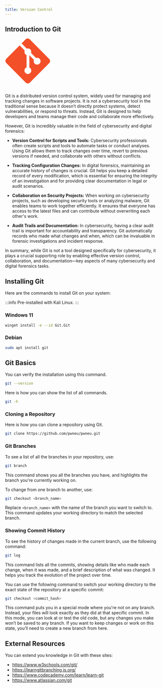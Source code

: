 ```yaml
---
title: Version Control
---
```


## Introduction to Git

<svg xmlns="http://www.w3.org/2000/svg" viewBox="0 0 128 128" width="150" height="150">
  <path fill="#F34F29" d="M124.737 58.378L69.621 3.264c-3.172-3.174-8.32-3.174-11.497 0L46.68 14.71l14.518 14.518c3.375-1.139 7.243-.375 9.932 2.314 2.703 2.706 3.461 6.607 2.294 9.993l13.992 13.993c3.385-1.167 7.292-.413 9.994 2.295 3.78 3.777 3.78 9.9 0 13.679a9.673 9.673 0 01-13.683 0 9.677 9.677 0 01-2.105-10.521L68.574 47.933l-.002 34.341a9.708 9.708 0 012.559 1.828c3.778 3.777 3.778 9.898 0 13.683-3.779 3.777-9.904 3.777-13.679 0-3.778-3.784-3.778-9.905 0-13.683a9.65 9.65 0 013.167-2.11V47.333a9.581 9.581 0 01-3.167-2.111c-2.862-2.86-3.551-7.06-2.083-10.576L41.056 20.333 3.264 58.123a8.133 8.133 0 000 11.5l55.117 55.114c3.174 3.174 8.32 3.174 11.499 0l54.858-54.858a8.135 8.135 0 00-.001-11.501z"/>
</svg>

<br/>
<br/>

Git is a distributed version control system, widely used for managing and tracking changes in software projects. It is not a cybersecurity tool in the traditional sense because it doesn’t directly protect systems, detect vulnerabilities, or respond to threats. Instead, Git is designed to help developers and teams manage their code and collaborate more effectively.

However, Git is incredibly valuable in the field of cybersecurity and digital forensics:

- **Version Control for Scripts and Tools:** Cybersecurity professionals often create scripts and tools to automate tasks or conduct analyses. Using Git allows them to track changes over time, revert to previous versions if needed, and collaborate with others without conflicts.

- **Tracking Configuration Changes:** In digital forensics, maintaining an accurate history of changes is crucial. Git helps you keep a detailed record of every modification, which is essential for ensuring the integrity of an investigation and for providing clear documentation in legal or audit scenarios.

- **Collaboration on Security Projects:** When working on cybersecurity projects, such as developing security tools or analyzing malware, Git enables teams to work together efficiently. It ensures that everyone has access to the latest files and can contribute without overwriting each other's work.

- **Audit Trails and Documentation:** In cybersecurity, having a clear audit trail is important for accountability and transparency. Git automatically records who made what changes and when, which can be invaluable in forensic investigations and incident response.

In summary, while Git is not a tool designed specifically for cybersecurity, it plays a crucial supporting role by enabling effective version control, collaboration, and documentation—key aspects of many cybersecurity and digital forensics tasks.

## Installing Git

Here are the commands to install Git on your system:

:::info
Pre-installed with Kali Linux.
:::

### Windows 11
```bash
winget install -e --id Git.Git
```

### Debian
```bash
sudo apt install git
```

## Git Basics
You can verify the installation using this command.
```bash
git --version
```

Here is how you can show the list of all commands.
```bash
git -h
```

### Cloning a Repository
Here is how you can clone a repository using Git.
```bash
git clone https://github.com/pwneu/pwneu.git
```

### Git Branches
To see a list of all the branches in your repository, use:
```bash
git branch
```
This command shows you all the branches you have, and highlights the branch you're currently working on.

To change from one branch to another, use:
```bash
git checkout <branch_name>
```
Replace `<branch_name>` with the name of the branch you want to switch to. This command updates your working directory to match the selected branch.

### Showing Commit History
To see the history of changes made in the current branch, use the following command:
```bash
git log
```
This command lists all the commits, showing details like who made each change, when it was made, and a brief description of what was changed. It helps you track the evolution of the project over time.

You can use the following command to switch your working directory to the exact state of the repository at a specific commit:
```bash
git checkout <commit_hash>
```
This command puts you in a special mode where you're not on any branch. Instead, your files will look exactly as they did at that specific commit. In this mode, you can look at or test the old code, but any changes you make won’t be saved to any branch. If you want to keep changes or work on this state, you’ll need to create a new branch from here.

## External Resources
You can extend you knowledge in Git with these sites:

- https://www.w3schools.com/git/
- https://learngitbranching.js.org/
- https://www.codecademy.com/learn/learn-git
- https://www.atlassian.com/git